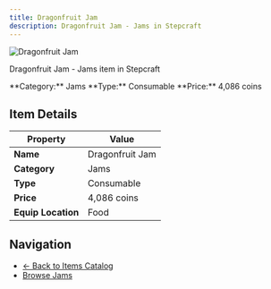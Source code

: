 ```yaml
---
title: Dragonfruit Jam
description: Dragonfruit Jam - Jams in Stepcraft
---
```


<div className="flex items-start gap-6 mb-8">
  <div className="flex-shrink-0">
    <img src="/assets/resources/foraging/dragonfruit_jam.png" alt="Dragonfruit Jam" className="w-24 h-24 border rounded-lg" />
  </div>
  <div className="flex-1">
    <div className="space-y-2">
      <p className="text-lg text-muted-foreground">Dragonfruit Jam - Jams item in Stepcraft</p>
      <div className="flex flex-wrap gap-4 text-sm">
        <span className="px-2 py-1 bg-blue-100 dark:bg-blue-900 rounded-md">
          **Category:** Jams
        </span>
        <span className="px-2 py-1 bg-green-100 dark:bg-green-900 rounded-md">
          **Type:** Consumable
        </span>
        <span className="px-2 py-1 bg-yellow-100 dark:bg-yellow-900 rounded-md">
          **Price:** 4,086 coins
        </span>
      </div>
    </div>
  </div>
</div>

## Item Details

| Property | Value |
|----------|-------|
| **Name** | Dragonfruit Jam |
| **Category** | Jams |
| **Type** | Consumable |
| **Price** | 4,086 coins |
| **Equip Location** | Food |





## Navigation

- [← Back to Items Catalog](/docs/items)
- [Browse Jams](/docs/items#jams)

